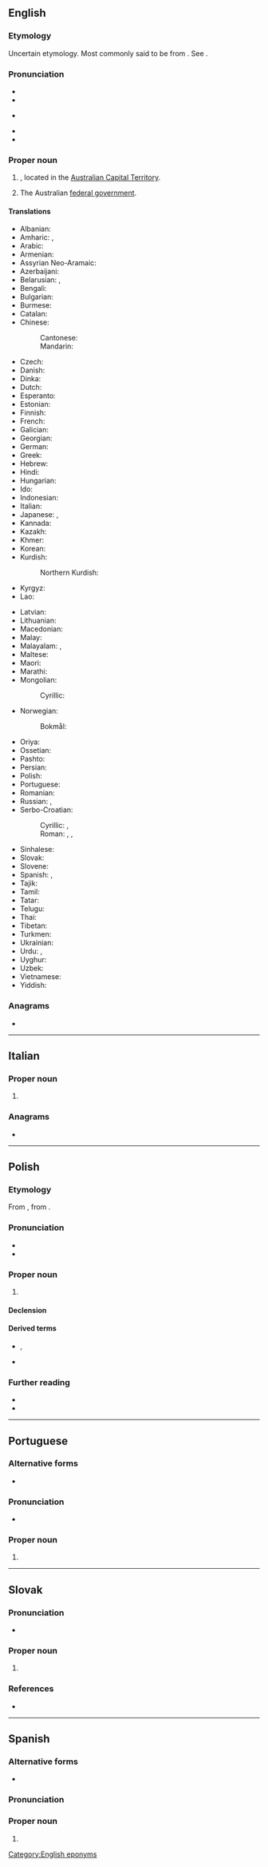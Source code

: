 ==English==
{{wikipedia}}

===Etymology===
Uncertain etymology. Most commonly said to be from {{bor|en|xul|kamberra||meeting place}}. See {{w|History of Canberra#The name Canberra|more theories on Wikipedia}}.

===Pronunciation===
* {{audio|en|En-au-Canberra.ogg|Audio (AUS)}}
* {{IPA|en|/ˈkænbɹə/|/ˈkænbəɹə/}}
* {{a|US|also}} {{IPA|en|/ˈkænˌbɛɹə/}}
* {{hyphenation|en|Can|berra}}
* {{hyphenation|en|Can|ber|ra}}

===Proper noun===
{{en-proper noun}}

# {{place|en|capital city|c/Australia}}, located in the [[Australian Capital Territory]].
# {{lb|en|colloquial|metonymy}} The Australian [[federal government]].
#: {{ux|en|A new tax policy was announced by '''Canberra''' today.}}

====Translations====
{{trans-top|capital of Australia}}
* Albanian: {{t|sq|Canberra|f}}
* Amharic: {{t|am|ካንበራ}}, {{t|am|ካንቤራ}}
* Arabic: {{t|ar|كَانْبِرَا|f}}
* Armenian: {{t+|hy|Կանբեռա}}
* Assyrian Neo-Aramaic: {{t|aii|ܩܢܒܪܐ|tr=qanberā}}
* Azerbaijani: {{t+|az|Kanberra}}
* Belarusian: {{t|be|Канбе́ра|f}}, {{t|be|Канбэ́ра|f}}
* Bengali: {{t|bn|ক্যানবেরা}}
* Bulgarian: {{t|bg|Ка́нбера|f}}
* Burmese: {{t|my|[[ကင်ဘာရာ]][[မြို့]]}}
* Catalan: {{t|ca|Canberra}}
* Chinese:
*: Cantonese: {{t|yue|堪培拉|tr=ham1 pui4 laai1}}
*: Mandarin: {{t+|cmn|堪培拉|tr=Kānpéilā}}
* Czech: {{t+|cs|Canberra|f}}
* Danish: {{t|da|Canberra}}
* Dinka: {{t-needed|din}}
* Dutch: {{t+|nl|Canberra|n}}
* Esperanto: {{t|eo|Kanbero}}
* Estonian: {{t+|et|Canberra}}
* Finnish: {{t+|fi|Canberra}}
* French: {{t+|fr|Canberra}}
* Galician: {{t+|gl|Camberra}}
* Georgian: {{t|ka|კანბერა}}
* German: {{t+|de|Canberra}}
* Greek: {{t|el|Καμπέρα|f}}
* Hebrew: {{t|he|קַנְבֶּרָה|f|tr=kanbera}}
* Hindi: {{t|hi|कैनबरा|m|tr=kainbarā}}
* Hungarian: {{t+|hu|Canberra}}
* Ido: {{t|io|Canberra}}
* Indonesian: {{t|id|Canberra}}
* Italian: {{t+|it|Canberra}}
* Japanese: {{t|ja|キャンベラ|tr=Kyanbera}}, {{t|ja|カンベラ|tr=Kanbera}}
* Kannada: {{t|kn|ಕ್ಯಾನ್ಬೆರ್ರಾ}}
* Kazakh: {{t|kk|Канберра}}
* Khmer: {{t+|km|កង់បេរ៉ា}}
* Korean: {{t+|ko|^캔버라}}
* Kurdish:
*: Northern Kurdish: {{t|kmr|Kanberra}}
* Kyrgyz: {{t|ky|Канберра}}
* Lao: {{t|lo|ແຄນເບີຣາ}}
{{trans-mid}}
* Latvian: {{t|lv|Kanbera|f}}
* Lithuanian: {{t|lt|Kanbera|f}}
* Macedonian: {{t|mk|Канбера|f}}
* Malay: {{t|ms|Canberra}}
* Malayalam: {{t|ml|കാന്ബെറ}}, {{t|ml|കാന്ബറ}}
* Maltese: {{t|mt|Kanberra}}
* Maori: {{t|mi|Kānapera}}
* Marathi: {{t|mr|कॅनबेरा}}
* Mongolian:
*: Cyrillic: {{t+|mn|Канберра}}
* Norwegian:
*: Bokmål: {{t|nb|Canberra}}
* Oriya: {{t|or|କାନବେରା}}
* Ossetian: {{t|os|Канберрӕ}}
* Pashto: {{t|ps|کنبرا|f|tr=kanbərā}}
* Persian: {{t|fa|کانبرا|tr=kânbarâ}}
* Polish: {{t+|pl|Canberra|f}}
* Portuguese: {{t|pt|Canberra|f}}
* Romanian: {{t+|ro|Canberra}}
* Russian: {{t+|ru|Канбе́рра|f}}, {{t+|ru|Ка́нберра|f}}
* Serbo-Croatian:
*: Cyrillic: {{t|sh|Канбера|f}}, {{t|sh|Канберра|f}}
*: Roman: {{t|sh|Canberra|f}}, {{t|sh|Kanberra|f}}, {{t|sh|Kanbera|f}}
* Sinhalese: {{t|si|කැන්බරා}}
* Slovak: {{t|sk|Canberra|f}}
* Slovene: {{t|sl|Canberra|f}}
* Spanish: {{t+|es|Canberra}}, {{t+|es|Camberra}}
* Tajik: {{t|tg|Канберра}}
* Tamil: {{t|ta|கான்பரா}}
* Tatar: {{t|tt|Канберра}}
* Telugu: {{t|te|కాన్బెర్రా}}
* Thai: {{t|th|แคนเบอร์รา}}
* Tibetan: {{t|bo|ཁན་པེ་ར|alt=ཁན་པེ་ར།}}
* Turkmen: {{t|tk|Kanberra}}
* Ukrainian: {{t|uk|Канбе́рра|f}}
* Urdu: {{t|ur|کینبرا|m|tr=kainbarā}}, {{t|ur|کینبیرا|m|tr=kainberā}}
* Uyghur: {{t|ug|كانبېررا}}
* Uzbek: {{t|uz|Kanberra}}
* Vietnamese: {{t|vi|Can-bơ-rơ}}
* Yiddish: {{t|yi|קאַנבעראַ}}
{{trans-bottom}}

===Anagrams===
* {{anagrams|en|a=aabcenrr|Carn Brea}}

[[Category:English eponyms]]

----

==Italian==
{{wikipedia|lang=it}}

===Proper noun===
{{it-proper noun|f}}

# {{place|it|capital city|c/Australia|t1=Canberra}}

===Anagrams===
* {{anagrams|it|a=aabcenrr|brancare}}

----

==Polish==
{{wp|lang=pl}}

===Etymology===
From {{bor|pl|en|Canberra}}, from {{der|pl|xul|kamberra}}.

===Pronunciation===
* {{pl-IPA|kanbera}}
* {{audio|pl|LL-Q809 (pol)-Poemat-Canberra.wav|Audio}}

===Proper noun===
{{pl-proper noun|f}}

# {{place|pl|capital city|c/Australia|t1=Canberra}}

====Declension====
{{pl-decl-noun-f|tantum=s}}

====Derived terms====
* {{q|nouns}} {{l|pl|canberczyk}}, {{l|pl|canberka}}
* {{q|adjective}} {{l|pl|canberski}}

===Further reading===
* {{R:pl:WSJP}}
* {{R:PWN}}

{{c|pl|Exonyms}}

----

==Portuguese==

===Alternative forms===
* {{l|pt|Camberra}}

=== Pronunciation ===

* {{IPA|pt|[kɐ̃ˈbeʁa]}}

===Proper noun===
{{pt-proper noun|f}}

# {{place|pt|capital|c/Australia|t1=Canberra}}

----

==Slovak==
{{wp|lang=sk}}

===Pronunciation===
* {{sk-IPA|kenbera}}

===Proper noun===
{{sk-proper noun|f|gen=Canberry|decl=žena}}

# {{place|sk|capital|c/Australia|t=Canberra}}

===References===
* {{R:SDK}}

----

==Spanish==
{{wikipedia|lang=es}}

===Alternative forms===
* {{alter|es|Camberra}}

===Pronunciation===
{{es-IPA}}

===Proper noun===
{{es-proper noun}}

# {{place|es|capital city|c/Australia|t1=Canberra}}